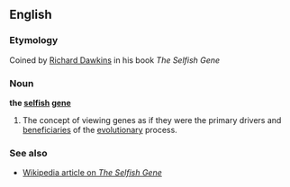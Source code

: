==English==
===Etymology===
Coined by [[w:Richard Dawkins|Richard Dawkins]] in his book ''The Selfish Gene''

===Noun===
'''the [[selfish]] [[gene]]'''

#The concept of viewing genes as if they were the primary drivers and [[beneficiary|beneficiaries]] of the [[evolutionary]] process.

===See also===
*[[w:The Selfish Gene|Wikipedia article on ''The Selfish Gene'']]